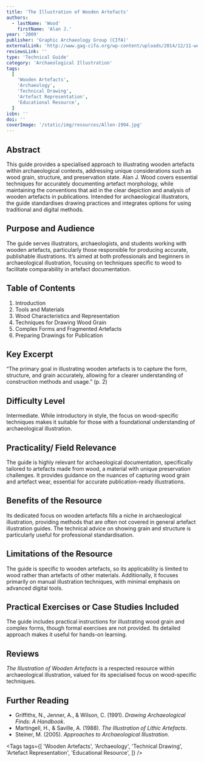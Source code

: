 ```yaml
---
title: 'The Illustration of Wooden Artefacts'
authors:
  - lastName: 'Wood'
    firstName: 'Alan J.'
year: '2009'
publisher: 'Graphic Archaeology Group (CIfA)'
externalLink: 'http://www.gag-cifa.org/wp-content/uploads/2014/12/11-wood.pdf'
reviewsLink: ''
type: 'Technical Guide'
category: 'Archaeological Illustration'
tags:
  [
    'Wooden Artefacts',
    'Archaeology',
    'Technical Drawing',
    'Artefact Representation',
    'Educational Resource',
  ]
isbn: ''
doi: ''
coverImage: '/static/img/resources/Allen-1994.jpg'
---
```


## Abstract

This guide provides a specialised approach to illustrating wooden artefacts within archaeological contexts, addressing unique considerations such as wood grain, structure, and preservation state. Alan J. Wood covers essential techniques for accurately documenting artefact morphology, while maintaining the conventions that aid in the clear depiction and analysis of wooden artefacts in publications. Intended for archaeological illustrators, the guide standardises drawing practices and integrates options for using traditional and digital methods.

## Purpose and Audience

The guide serves illustrators, archaeologists, and students working with wooden artefacts, particularly those responsible for producing accurate, publishable illustrations. It’s aimed at both professionals and beginners in archaeological illustration, focusing on techniques specific to wood to facilitate comparability in artefact documentation.

## Table of Contents

1. Introduction
2. Tools and Materials
3. Wood Characteristics and Representation
4. Techniques for Drawing Wood Grain
5. Complex Forms and Fragmented Artefacts
6. Preparing Drawings for Publication

## Key Excerpt

“The primary goal in illustrating wooden artefacts is to capture the form, structure, and grain accurately, allowing for a clearer understanding of construction methods and usage.” (p. 2)

## Difficulty Level

Intermediate. While introductory in style, the focus on wood-specific techniques makes it suitable for those with a foundational understanding of archaeological illustration.

## Practicality/ Field Relevance

The guide is highly relevant for archaeological documentation, specifically tailored to artefacts made from wood, a material with unique preservation challenges. It provides guidance on the nuances of capturing wood grain and artefact wear, essential for accurate publication-ready illustrations.

## Benefits of the Resource

Its dedicated focus on wooden artefacts fills a niche in archaeological illustration, providing methods that are often not covered in general artefact illustration guides. The technical advice on showing grain and structure is particularly useful for professional standardisation.

## Limitations of the Resource

The guide is specific to wooden artefacts, so its applicability is limited to wood rather than artefacts of other materials. Additionally, it focuses primarily on manual illustration techniques, with minimal emphasis on advanced digital tools.

## Practical Exercises or Case Studies Included

The guide includes practical instructions for illustrating wood grain and complex forms, though formal exercises are not provided. Its detailed approach makes it useful for hands-on learning.

## Reviews

_The Illustration of Wooden Artefacts_ is a respected resource within archaeological illustration, valued for its specialised focus on wood-specific techniques.

## Further Reading

- Griffiths, N., Jenner, A., & Wilson, C. (1991). _Drawing Archaeological Finds: A Handbook_.
- Martingell, H., & Saville, A. (1988). _The Illustration of Lithic Artefacts_.
- Steiner, M. (2005). _Approaches to Archaeological Illustration_.

<Tags
  tags={[
    'Wooden Artefacts',
    'Archaeology',
    'Technical Drawing',
    'Artefact Representation',
    'Educational Resource',
  ]}
/>
